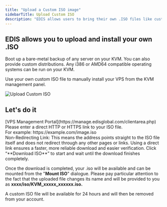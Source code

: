 ```yaml
---
title: "Upload a Custom ISO image"
sidebarTitle: Upload Custom ISO
description: "EDIS allows users to bring their own .ISO files like custom distributions, basically any i386 or AMD64 compatible operating systems or appliances."
---
```


## EDIS allows you to upload and install your own .ISO

Boot up a bare-metal backup of any server on your KVM. You can also provide custom distributions. Any i386 or AMD64 compatible operating systems can be run on your KVM.

Use your own custom ISO file to manually install your VPS from the KVM management panel.

![Upload Custom ISO](/assets/vps-upload-iso.webp)

## Let's do it

<Steps>
  <Step title="Log in to your">
    [VPS Management Portal](https://manage.edisglobal.com/clientarea.php)
  </Step>

  <Step title="Locate your VPS in the Services tab" />

  <Step title="Click &#x22;Mount ISO&#x22;..." />
  <Step title="Enter a valid (non redirecting) download URL ">
  Please enter a direct HTTP or HTTPS link to your ISO file. <br />
  For example: https://example.com/image.iso <br />
  Non-Redirecting Link: This means the address points straight to the ISO file itself and does not redirect through any other pages or links. Using a direct link ensures a faster, more reliable download and easier verification.
  </Step>
  <Step title="Process to download">
  Click “**Download ISO**” to start and wait until the download finishes completely.
  </Step>

  
</Steps>

Once the download is completed, your .iso will be available and can be mounted from the "**Mount ISO**" dialogue. Please pay particular attention to the fact that the uploaded file changes its name and will be provided to you as **xxxx/iso/KVM\_xxxxx\_xxxxxx.iso.**

<Note>
  A custom ISO file will be available for 24 hours and will then be removed from
  your account.
</Note>